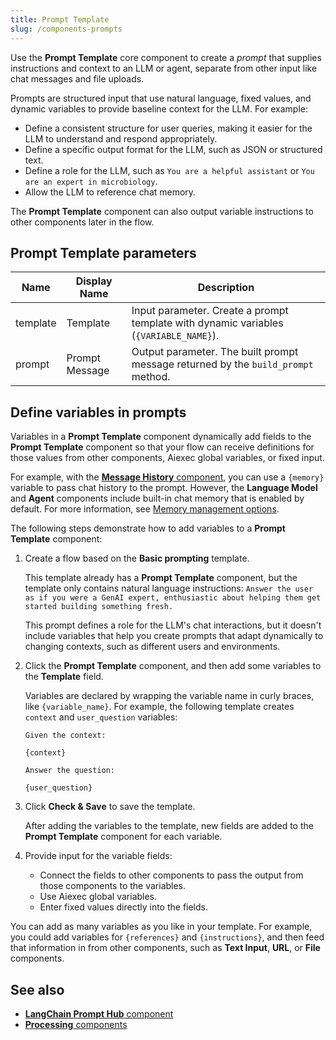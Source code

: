 ```yaml
---
title: Prompt Template
slug: /components-prompts
---
```


Use the **Prompt Template** core component to create a _prompt_ that supplies instructions and context to an LLM or agent, separate from other input like chat messages and file uploads.

Prompts are structured input that use natural language, fixed values, and dynamic variables to provide baseline context for the LLM.
For example:

* Define a consistent structure for user queries, making it easier for the LLM to understand and respond appropriately.
* Define a specific output format for the LLM, such as JSON or structured text.
* Define a role for the LLM, such as `You are a helpful assistant` or `You are an expert in microbiology`.
* Allow the LLM to reference chat memory.

The **Prompt Template** component can also output variable instructions to other components later in the flow.

## Prompt Template parameters

| Name     | Display Name   | Description                                                       |
|----------|----------------|-------------------------------------------------------------------|
| template | Template       | Input parameter. Create a prompt template with dynamic variables (`{VARIABLE_NAME}`). |
| prompt   | Prompt Message | Output parameter. The built prompt message returned by the `build_prompt` method. |

## Define variables in prompts

Variables in a **Prompt Template** component dynamically add fields to the **Prompt Template** component so that your flow can receive definitions for those values from other components, Aiexec global variables, or fixed input.

For example, with the [**Message History** component](/components-helpers#message-history), you can use a `{memory}` variable to pass chat history to the prompt.
However, the **Language Model** and **Agent** components include built-in chat memory that is enabled by default.
For more information, see [Memory management options](/memory).

The following steps demonstrate how to add variables to a **Prompt Template** component:

1. Create a flow based on the **Basic prompting** template.

    This template already has a **Prompt Template** component, but the template only contains natural language instructions: `Answer the user as if you were a GenAI expert, enthusiastic about helping them get started building something fresh.`

    This prompt defines a role for the LLM's chat interactions, but it doesn't include variables that help you create prompts that adapt dynamically to changing contexts, such as different users and environments.

2. Click the **Prompt Template** component, and then add some variables to the **Template** field.

    Variables are declared by wrapping the variable name in curly braces, like `{variable_name}`.
    For example, the following template creates `context` and `user_question` variables:

    ```text
    Given the context:

    {context}

    Answer the question:

    {user_question}
    ```

4. Click **Check & Save** to save the template.

    After adding the variables to the template, new fields are added to the **Prompt Template** component for each variable.

5. Provide input for the variable fields:

   * Connect the fields to other components to pass the output from those components to the variables.
   * Use Aiexec global variables.
   * Enter fixed values directly into the fields.

You can add as many variables as you like in your template.
For example, you could add variables for `{references}` and `{instructions}`, and then feed that information in from other components, such as **Text Input**, **URL**, or **File** components.

## See also

* [**LangChain Prompt Hub** component](/bundles-langchain#prompt-hub)
* [**Processing** components](/components-processing)
